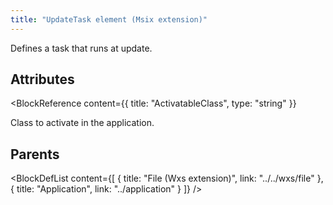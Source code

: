 ```yaml
---
title: "UpdateTask element (Msix extension)"
---
```



Defines a task that runs at update.


## Attributes

<BlockWrapper>

  <BlockReference
    content={{
      title: "ActivatableClass",
      type: "string"
    }}
  >
  Class to activate in the application.
  </BlockReference>

</BlockWrapper>


## Parents

<BlockDefList content={[
    {
      title: "File (Wxs extension)",
      link: "../../wxs/file"
    },
    {
      title: "Application",
      link: "../application"
    }
  ]}
/>